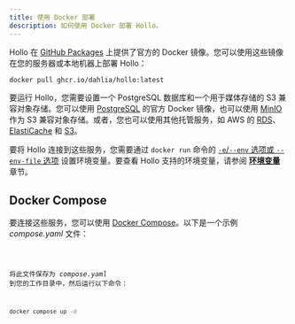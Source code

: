 ```yaml
---
title: 使用 Docker 部署
description: 如何使用 Docker 部署 Hollo。
---
```


Hollo 在 [GitHub Packages] 上提供了官方的 Docker 镜像。您可以使用这些镜像在您的服务器或本地机器上部署 Hollo：

~~~~ sh frame="none"
docker pull ghcr.io/dahlia/hollo:latest
~~~~

要运行 Hollo，您需要设置一个 PostgreSQL 数据库和一个用于媒体存储的 S3 兼容对象存储。您可以使用 [PostgreSQL] 的官方 Docker 镜像，也可以使用 [MinIO] 作为 S3 兼容对象存储。或者，您也可以使用其他托管服务，如 AWS 的 [RDS]、[ElastiCache] 和 [S3]。

要将 Hollo 连接到这些服务，您需要通过 `docker run` 命令的 [`-e`/`--env` 选项或 `--env-file` 选项][1] 设置环境变量。要查看 Hollo 支持的环境变量，请参阅 [**环境变量**](./env) 章节。

[GitHub Packages]: https://github.com/dahlia/hollo/pkgs/container/hollo
[PostgreSQL]: https://hub.docker.com/_/postgres
[MinIO]: https://hub.docker.com/r/minio/minio
[RDS]: https://aws.amazon.com/rds/
[ElastiCache]: https://aws.amazon.com/elasticache/
[S3]: https://aws.amazon.com/s3/
[1]: https://docs.docker.com/reference/cli/docker/container/run/#env


Docker Compose
--------------


要连接这些服务，您可以使用 [Docker Compose]。以下是一个示例 *compose.yaml* 文件：

<Code code={composeYaml} lang="yaml" title="compose.yaml" />

将此文件保存为 *compose.yaml* 到您的工作目录中，然后运行以下命令：

~~~~ sh frame="none"
docker compose up -d
~~~~

[Docker Compose]: https://docs.docker.com/compose/
